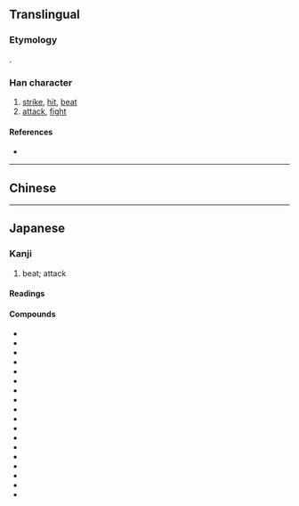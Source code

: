 {{also|擊|击}}
{{character info}}
==Translingual==
{{Han simplified forms|擊|撃|击}}

===Etymology===
{{Han simp|擊|f=𣪠|t=軗}}.

===Han character===
{{Han char|rn=64|rad=手|as=11|sn=15|four=|canj=JEQ,XJEQ|ids=⿱軗手}}

# [[strike]], [[hit]], [[beat]]
# [[attack]], [[fight]]

====References====
* {{Han ref|kx=0453.191|dkj=12674|hdz=31940.021|uh=6483|ud=25731}}

----

==Chinese==
{{zh-see|擊|v}}

----

==Japanese==
{{ja-kanji forms|撃|擊}}

===Kanji===
{{ja-kanji|grade=c|rs=手11|kyu=擊}}

# beat; attack

====Readings====
{{ja-readings
|goon=きゃく
|kanon=けき
|kanyoon=げき
|kun=う-つ
}}

====Compounds====
{{der-top3|Compounds}}
* {{ja-r|相%撃ち|あい%うち}}
* {{ja-r|攻%撃|こう%げき}}
* {{ja-r|撃%退|げき%たい|[[repel]]}}
* {{ja-r|襲%撃|しゅう%げき}}
* {{ja-r|出%撃|しゅつ%げき}}
* {{ja-r|衝%撃|しょう%げき}}
* {{ja-r|進%撃|しん%げき}}
* {{ja-r|銃%撃|じゅう%げき}}
* {{ja-r|突%撃|とつ%げき}}
* {{ja-r|電%撃|でん%げき}}
* {{ja-r|駁%撃|ばく%げき}}
* {{ja-r|目%撃|もく%げき}}
* {{ja-r|目%撃%者|もく%げき%しゃ}}
* {{ja-r|遊%撃%手|ゆう%げき%しゅ}}
* {{ja-r|邀%撃|よう%げき}}
* {{ja-r|雷%撃|らい%げき}}
* {{ja-r|迎%撃|らい%げき}}
* {{ja-r|打撃|だげき}}
{{der-bottom}}